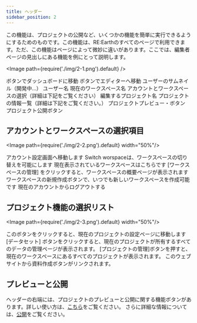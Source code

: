 ```yaml
---
title: ヘッダー
sidebar_position: 2
---
```


この機能は、プロジェクトの公開など、いくつかの機能を簡単に実行できるようにするためのものです。この機能は、RE:Earthのすべてのページで利用できます。ただ、この機能はページによって微妙に違いがあります。ここでは、編集者ページの見出しにある機能を例にとって説明します。

<Image path={require('./img/2-1.png').default} />

<Order>
  <List>
    ボタンでダッシュボードに移動
  </List>
  <List>
    ボタンでエディターへ移動
  </List>
  <List>
    ユーザーのサムネイル（開発中...）
  </List>
  <List>
    ユーザー名
  </List>
  <List>
    現在のワークスペース名
  </List>
  <List>
    アカウントとワークスペースの選択（詳細は下記をご覧ください）
  </List>
  <List>
    編集するプロジェクト名
  </List>
  <List>
    プロジェクトの情報一覧（詳細は下記をご覧ください。）
  </List>
  <List>
    プロジェクトプレビュー・ボタン
  </List>
  <List>
    プロジェクト公開ボタン
  </List>
</Order>

## アカウントとワークスペースの選択項目

<Image path={require('./img/2-2.png').default} width="50%"/>

<Order>
  <List>
    アカウント設定画面へ移動します
  </List>
  <List>
   Switch worspaceは、ワークスペースの切り替えを可能にします
  </List>
  <List>
    現在表示されているワークスペースはこちらです
  </List>
  <List>
   [ワークスペースの管理] をクリックすると、ワークスペースの概要ページが表示されます 
  </List>
  <List>
    ワークスペースの新規作成ボタンで、いつでも新しいワークスペースを作成可能です
  </List>
  <List>
    現在のアカウントからログアウトする
  </List>
</Order>

## プロジェクト機能の選択リスト

<Image path={require('./img/2-3.png').default} width="50%"/>

<Order>
  <List>
   このボタンをクリックすると、現在のプロジェクトの設定ページに移動します
  </List>
  <List>
   [データセット] ボタンをクリックすると、現在のプロジェクトが所有するすべてのデータの管理ページが表示されます。
  </List>
  <List>
   [プロジェクトの管理]ボタンを押すと、現在のワークスペースにあるすべてのプロジェクトが表示されます。
  </List>
  <List>
    このウェブサイトから資料作成ボタンがリンクされます。
  </List>
</Order>

## プレビューと公開

ヘッダーの右端には、プロジェクトのプレビューと公開に関する機能ボタンがあります。詳しい使い方は、[こちら]( /user-manual/1.0/getting-started/making-your-first-project/publishing-project)をご覧ください。 さらに詳細な情報については、[公開]( /user-manual/1.0/publication/overview)をご覧ください。 

